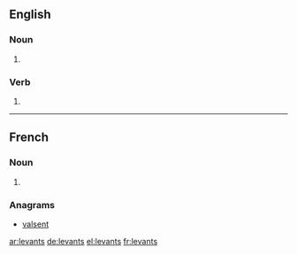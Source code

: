 ==English==

===Noun===
{{head|en|plural}}

# {{plural of|levant|lang=en}}

===Verb===
{{head|en|verb form}}

# {{en-third-person singular of|levant}}

----

==French==

===Noun===
{{head|fr|plural|g=m}}

# {{plural of|levant|lang=fr}}

===Anagrams===
* [[valsent#French|valsent]]

[[ar:levants]]
[[de:levants]]
[[el:levants]]
[[fr:levants]]